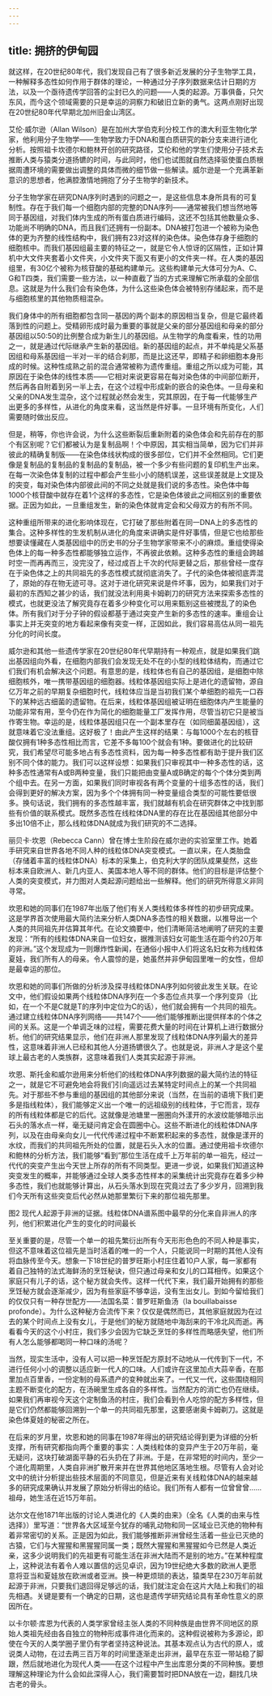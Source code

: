 ```yaml
---
---
---
```

title: 拥挤的伊甸园
---




就这样，在20世纪80年代，我们发现自己有了很多新近发展的分子生物学工具，一种解释多态性如何作用于群体的理论，一种通过分子序列数据来估计日期的方法，以及一个亟待遗传学回答的尘封已久的问题——人类的起源。万事俱备，只欠东风，而今这个领域需要的只是幸运的洞察力和破旧立新的勇气。这两点刚好出现在20世纪80年代早期北加州旧金山湾区。

艾伦·威尔逊（Allan Wilson）是在加州大学伯克利分校工作的澳大利亚生物化学家，他利用分子生物学——生物学致力于DNA和蛋白质研究的新分支来进行进化分析。按照祖卡坎德尔和鲍林开创的研究路径，艾伦和他的学生们使用分子技术去推断人类与猿类分道扬镳的时间，与此同时，他们也试图就自然选择驱使蛋白质根据周遭环境的需要做出调整的具体而微的细节做一些解读。威尔逊是一个充满革新意识的思想者，他满腔激情地拥抱了分子生物学的新技术。

分子生物学家在研究DNA序列时遇到的问题之一，是这些信息本身所具有的可复制性。存在于我们每一个细胞内部的完整的DNA序列——通常被我们想当然地等同于基因组，对我们体内生成的所有蛋白质进行编码，这还不包括其他数量众多、功能尚不明确的DNA，而且我们还拥有一份副本。DNA被打包进一个被称为染色体的更为齐整的线性结构中，我们拥有23对这样的染色体。染色体存身于细胞的细胞核中。而我们基因组最主要的特征之一，就是它令人惊讶的区隔性，正如计算机中大文件夹套着小文件夹，小文件夹下面又有更小的文件夹一样。在人类的基因组里，有30亿个被称为核苷酸的基础构建单元。这些构建单元大体可分为A、C、G和T四类，我们需要一些方法，以一种直截了当的方式来理解它所承载的全部信息。这就是为什么我们会有染色体，为什么这些染色体会被特别存储起来，而不是与细胞核里的其他物质相混杂。

我们身体中的所有细胞都包含同一基因的两个副本的原因相当复杂，但是它最终着落到性的问题上。受精卵形成时最为重要的事就是父亲的部分基因组和母亲的部分基因组以50∶50的比例整合成为新生儿的基因组。从生物学的角度看来，性的功用之一，就是通过代际继承产生新的基因组。新的基因组的起点，并不单纯是父系基因组和母系基因组一半对一半的结合刹那，而是比这还早，即精子和卵细胞本身形成的时候。这种性成熟之前的混合通常被称为遗传重组。重组之所以成为可能，其原因在于染色体的线性本质——它相对来说更容易在每对染色体的中间部位断开，然后再各自附着到另一半上去，在这个过程中形成新的嵌合的染色体。一旦母亲和父亲的DNA发生混杂，这个过程就必然会发生，究其原因，在于每一代能够生产出更多的多样性，从进化的角度来看，这当然是件好事。一旦环境有所变化，人们需要随时做出反应。

但是，稍等，你也许会说，为什么这些断裂后重新附着的染色体会和先前存在的那个有区别呢？它们都被认为是复制品啊！个中原因，其实相当简单，因为它们并非彼此的精确复制版——在染色体线状构成的很多部位，它们并不全然相同。它们更像是复制品的复制品的复制品的复制品，被一个多少有些问题的复印机生产出来。在每一次染色体复制的过程中都会产生些小小的随机误差，这些误差就是上文提及的突变，每对染色体内部彼此间的不同之处就是我们说的多态性。染色体中每1000个核苷酸中就存在着1个这样的多态性，它是染色体彼此之间相区别的重要依据。正因为如此，一旦重组发生，新的染色体就肯定会和父母双方的有所不同。

这种重组所带来的进化影响体现在，它打破了那些附着在同一DNA上的多态性的集合。这种多样性的生发机制从进化的角度来讲确实是件好事情，但是它也给那些想要读懂藏在人类基因组中的历史书的分子生物学家带来不小的麻烦。重组使得染色体上的每一种多态性都能够独立运作，不再彼此依赖。这种多态性的重组会跨越时空一而再再而三，没完没了，经过成百上千次的代际更替之后，那些曾经一度存在于染色体之上的共同祖先的多态性模式就彻底消失了。子代的染色体被彻底弄混了，原始的存在物无迹可寻。这对于进化研究来说是件坏事，因为，如果我们对于最初的东西知之甚少的话，我们就没法利用奥卡姆剃刀的研究方法来探索多态性的模式，也就更没法了解究竟存在着多少种变化可以用来甄别这些被搅乱了的染色体。所有我们对于分子钟的假设都基于通过突变产生新的多态性的速率。重组会让事实上并无突变的地方看起来像有突变一样，正因如此，我们容易高估从同一祖先分化的时间长度。

威尔逊和其他一些遗传学家在20世纪80年代早期持有一种观点，就是如果我们跳出基因组向外看，在细胞内部我们会发现无处不在的小型的线粒体结构，而通过它们我们有机会解决这个问题。有意思的是，线粒体也有自己的基因组，是细胞中除细胞核外，唯一携带基因组的细胞器。线粒体基因组实际上是进化的遗留物，源自亿万年之前的早期复杂细胞时代，线粒体应当是当初我们某个单细胞的祖先一口吞下的某种远古细菌的遗留物。在后来，线粒体基因组被证明在细胞体内产生能量的功能非常有用，至今仍在作为简化的细胞能量工厂发挥作用，尽管当初它只是被当作寄生物。幸运的是，线粒体基因组只在一个副本里存在（如同细菌基因组），这就意味着它没法重组。这好极了！由此产生这样的结果：与每1000个左右的核苷酸仅拥有1种多态性相比而言，它差不多每100个就会有1种。要做进化的比较研究，我们希望尽可能多地占有多态性资料，因为每一种多态性都有助于提升我们区别不同个体的能力。我们可以这样设想：如果我们只审视其中一种多态性的话，这种多态性通常有A或B两种变量，我们只能把由变量A或B确定的每个个体分类到两个组中去。在另一方面，如果我们同时审视各有两个变量的十组多态性的话，我们会得到更好的解决方案，因为多个个体拥有同一种变量组合类型的可能性要低很多。换句话说，我们拥有的多态性越丰富，我们就越有机会在研究群体之中找到那些有价值的联系模式。既然多态性在线粒体DNA里的存在比在基因组其他部分中多出10倍不止，那么线粒体DNA就成为我们研究的不二选择。

丽贝卡·坎恩（Rebecca Cann）曾在博士生阶段在威尔逊的实验室里工作。她着手研究来自世界各地不同人种的线粒体DNA突变模式。一直以来，在人类胎盘（存储着丰富的线粒体DNA）标本的采集上，伯克利大学的团队成果斐然，这些标本来自欧洲人、新几内亚人、美国本地人等不同的群体。他们的目标是评估整个人类的突变模式，并力图对人类起源问题给出一些解释。他们的研究所得意义非同寻常。

坎恩和她的同事们在1987年出版了他们有关人类线粒体多样性的初步研究成果。这是学界首次使用最大简约法来分析人类DNA多态性的相关数据，以推导出一个人类的共同祖先并估算其年代。在论文摘要中，他们清晰简洁地阐明了研究的主要发现：“所有的线粒体DNA来自一位妇女，据推测该妇女可能生活在距今约20万年的非洲。”这个发现成为一则爆炸性新闻，在通俗小报中人们将这名妇女称为线粒体夏娃，我们所有人的母亲。令人震惊的是，她虽然并非伊甸园里唯一的女性，但却是最幸运的那位。

坎恩和她的同事们所做的分析涉及探寻线粒体DNA序列如何彼此发生关联。在论文中，他们假设如果两个线粒体DNA序列在一个多态位点共享一个序列变异（比如，在一个不是C就是T的序列中定位为C的话），他们就会拥有一个共同的祖先。通过建立线粒体DNA序列网络——共147个——他们能够推断出提供样本的个体之间的关系。这是一个单调乏味的过程，需要花费大量的时间在计算机上进行数据分析。他们的研究结果显示，他们在非洲人那里发现了线粒体DNA序列最大的差异性，这意味着非洲人已经和其他人分道扬镳很久了。也就是说，非洲人才是这个星球上最古老的人类族群，这意味着我们人类其实起源于非洲。

坎恩、斯托金和威尔逊用来分析他们的线粒体DNA序列数据的最大简约法的特征之一，就是它不可避免地会将我们引向遥远过去某特定时间点上的某一个共同祖先。对于那些不参与重组的基因组的其他部分来说（当然，在当前的语境下我们更多是指线粒体），我们能够定义出一个唯一的远祖级别的线粒体，于它而言，现存的所有线粒体都是它的后代。这就像是池塘里一圈圈向外漾开的水波纹能够暗示出石头的落水点一样，毫无疑问肯定会在圆圈中心。这些不断进化的线粒体DNA序列，以及在由母亲向女儿一代代传递过程中不断累积起来的多态性，就像是漾开的水纹，而我们的共同祖先所处的位置，就是石头入水的位置。通过使用祖卡坎德尔和鲍林的分析方法，我们能够“看到”那位生活在成千上万年前的单一祖先，经过一代代的突变产生出今天世上所存的所有不同类型。更进一步说，如果我们知道这种突变发生的概率，并能够通过全球人类多态性样本的采集统计出究竟存在着多少种多态性，我们也就能够计算出，从石头落水到现在究竟过去了多少岁月，回溯到我们今天所有这些突变后代必然从她那里繁衍下来的那位祖先那里。

图2 现代人起源于非洲的证据。线粒体DNA谱系图中最早的分化来自非洲人的序列，他们积累进化产生的变化的时间最长



至关重要的是，尽管一个单一的祖先繁衍出所有今天形形色色的不同人种是事实，但这不意味着这位祖先是当时活着的唯一的一个人，只能说同一时期的其他人没有将血脉传至今天。想象一下18世纪的普罗旺斯小村庄住着10户人家，每一家都有着自己独特的法式海鲜汤的烹饪秘诀，但只通过母亲和女儿的口耳相传。如果这个家庭只有儿子的话，这个秘方就会失传。这样一代代下来，我们最开始拥有的那些烹饪秘方就会逐渐减少，因为有些家庭不够幸运，没有生出女儿。到如今留给我们的仅仅只有一种存世配方——法国名菜：普罗旺斯鱼汤（la bouillabaisse profonde）。为什么这种秘方会流传下来？仅仅是偶然而已，其他家庭就因为在过去的某个时间点上没有女儿，于是他们的秘方就随地中海刮来的干冷北风而逝。再看看今天的这个小村庄，我们多少会因为它缺乏烹饪的多样性而略感失望，他们所有人怎么能够都喝同一种口味的汤呢？

当然，现实生活中，没有人可以把一种烹饪配方原封不动地从一代传到下一代，不进行任何小小的调整以适应新一代人的口味。人们或许在这里加点大蒜辛香，在那里加点百里香，一份定制的母系遗产的变种就出来了。一代又一代，这些围绕相同主题不断变化的配方，在汤碗里生成各自的多样性。当然配方的消亡也仍在继续。如果我们再审视今天这个定制鱼汤的村庄，我们会看到令人吃惊的配方多样性，但是它们仍然都能够回溯到一个单一的共同祖先那里，这要感谢奥卡姆剃刀。这就是染色体夏娃的秘密之所在。

在后来的岁月里，坎恩和她的同事在1987年得出的研究结论得到更为详细的分析支撑，所有研究都指向两个重要的事实：人类线粒体的变异产生于20万年前，毫无疑问，这块打破湖面平静的石头扔在了非洲。于是，在非常短的时间内，至少一个进化周期里，人类自非洲扩散开来并在世界其他地区落地生根。尽管有人会对论文中的统计分析提出些技术层面的不同意见，但是近来有关线粒体DNA的越来越多的研究成果确认并发展了原始分析得出的结论。我们所有人都有一位曾曾曾……祖母，她生活在近15万年前。

达尔文在他1871年出版的讨论人类进化的《人类的由来》（全名《人类的由来与性选择》）里写道：“世界各大区域至今犹存的哺乳动物和同一区域业已灭绝的物种有着非常密切的关系。正是因为如此，我们能够推断非洲曾经生活着一些业已灭绝的古猿，它们与大猩猩和黑猩猩同属一类；既然大猩猩和黑猩猩如今已然是人类近亲，这多少说明我们的先祖更有可能生活在非洲大陆而不是别的地方。”在某种程度上，这种说法有着令人难以置信的远见卓识，因为19世纪绝大多数的欧洲人更愿意将亚当和夏娃放在欧洲或者亚洲。换一种更烦琐的表达，猿类早在230万年前就起源于非洲，只要我们退回得足够远的话，我们就注定会在这片大陆上和我们的祖先相遇。关键是要有一个确定的日期，这也是遗传学研究结论具有革命性意义的原因所在。

以卡尔顿·库恩为代表的人类学家曾经主张人类的不同种族是由世界不同地区的原始人类祖先经由各自独立的物种形成事件进化而来的。这种假说被称为多源论，即使在今天的人类学圈子里仍有学者坚持这种说法。其基本观点认为古代的原人，或说类人动物，在过去两三百万年的时间里逐渐走出非洲，最早在东亚一带站稳了脚跟，然后就地进化为现代人类——在这个过程中产生出库恩分类的不同种族。要想理解这种理论为什么会如此深得人心，我们需要暂时把DNA放在一边，翻找几块古老的骨头。
